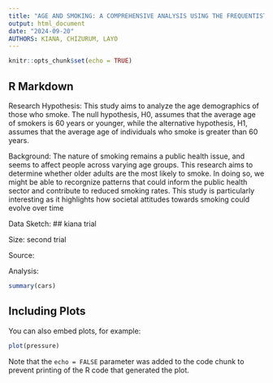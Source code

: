 ```yaml
---
title: "AGE AND SMOKING: A COMPREHENSIVE ANALYSIS USING THE FREQUENTIST AND BAYESIAN METHOD "
output: html_document
date: "2024-09-20"
AUTHORS: KIANA, CHIZURUM, LAYO
---
```


```r
knitr::opts_chunk$set(echo = TRUE)
```

## R Markdown
Research Hypothesis:
This study aims to analyze the age demographics of those who smoke. The null hypothesis, H0, assumes that the average age of smokers is 60 years or younger, while the alternative hypothesis, H1, assumes that the average age of individuals who smoke is greater than 60 years.

Background:
The nature of smoking remains a public health issue, and seems to affect people across varying age groups. This research aims to determine whether older adults are the most likely to smoke. In doing so, we might be able to recorgnize patterns that could inform the public health sector and contribute to reduced smoking rates. This study is particularly interesting as it highlights how societal attitudes towards smoking could evolve over time 

Data Sketch:
## kiana trial

Size: second trial

Source:

Analysis:

```r
summary(cars)
```

## Including Plots

You can also embed plots, for example:

```r
plot(pressure)
```

Note that the `echo = FALSE` parameter was added to the code chunk to prevent printing of the R code that generated the plot.

